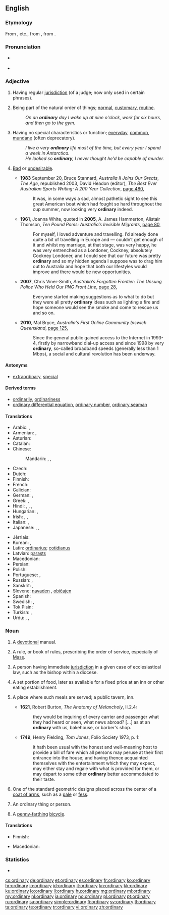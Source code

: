 {{also|Ordinary}}
==English==

===Etymology===
From {{etyl|xno}} {{term|ordenaire}}, {{term|ordenarie}} etc., from {{etyl|la}} {{term|ordinarius|ōrdinārius|regular, orderly}}, from {{term|ordo|ōrdō|order}}.

===Pronunciation===
* {{a|UK}} {{IPA|/ˈɔːdɪnəɹi/|/ˈɔːdənɹi/}}
* {{audio|en-us-ordinary.ogg|Audio (US)}}

===Adjective===
{{en-adj}}

# {{legal}} Having regular [[jurisdiction]] (of a judge; now only used in certain phrases).
# Being part of the natural order of things; [[normal]], [[customary]], [[routine]].
#: ''On an '''ordinary''' day I wake up at nine o'clock, work for six hours, and then go to the gym.''
# Having no special characteristics or function; [[everyday]], [[common]], [[mundane]] (often deprecatory).
#: ''I live a very '''ordinary''' life most of the time, but every year I spend a week in Antarctica.''
#: ''He looked so '''ordinary''', I never thought he'd be capable of murder.''
# {{Australia|New Zealand|colloquial|informal}} [[bad|Bad]] or [[undesirable]].
#* '''1983''' September 20, Bruce Stannard, ''Australia II Joins Our Greats'', ''The Age'', republished 2003, David Headon (editor), ''The Best Ever Australian Sports Writing: A 200 Year Collection'', [http://books.google.com.au/books?id=66OBschGE_YC&pg=PA480&dq=%22very|pretty+ordinary%22+australia+OR+zealand+-intitle:%22%22+-inauthor:%22%22&hl=en&sa=X&ei=X9jIT73oD6GtiAe0550x&redir_esc=y#v=onepage&q=%22very|pretty%20ordinary%22%20australia%20OR%20zealand%20-intitle%3A%22%22%20-inauthor%3A%22%22&f=false page 480],
#*: It was, in some ways a sad, almost pathetic sight to see this great American boat which had fought so hard throughout the cup summer, now looking very '''ordinary''' indeed.
#* '''1961''', Joanna White, quoted in '''2005''', A. James Hammerton, Alistair Thomson, ''Ten Pound Poms: Australia′s Invisible Migrants'', [http://books.google.com.au/books?id=hOG48C875pIC&pg=PA80&dq=%22very|pretty+ordinary%22+australia+OR+zealand+-intitle:%22%22+-inauthor:%22%22&hl=en&sa=X&ei=X9jIT73oD6GtiAe0550x&redir_esc=y#v=onepage&q=%22very|pretty%20ordinary%22%20australia%20OR%20zealand%20-intitle%3A%22%22%20-inauthor%3A%22%22&f=false page 80],
#*: For myself, I loved adventure and travelling. I′d already done quite a bit of travelling in Europe and — couldn′t get enough of it and whilst my marriage, at that stage, was very happy, he was very entrenched as a Londoner, Cockney, absolutely Cockney Londoner, and I could see that our future was pretty '''ordinary''' and so my hidden agenda I suppose was to drag him out to Australia and hope that both our lifestyles would improve and there would be new opportunities.
#* '''2007''', Chris Viner-Smith, ''Australia′s Forgotten Frontier: The Unsung Police Who Held Our PNG Front Line'', [http://books.google.com.au/books?id=qjTFbBnBzFEC&pg=PA28&dq=%22very|pretty+ordinary%22+australia+OR+zealand+-intitle:%22%22+-inauthor:%22%22&hl=en&sa=X&ei=X9jIT73oD6GtiAe0550x&redir_esc=y#v=onepage&q&f=false page 28],
#*: Everyone started making suggestions as to what to do but they were all pretty '''ordinary''' ideas such as lighting a fire and hope someone would see the smoke and come to rescue us and so on.
#* '''2010''', Mal Bryce, ''Australia's First Online Community Ipswich Queensland'', [http://books.google.com.au/books?id=8_kHrSzdRy4C&pg=PA125&dq=%22very|pretty+ordinary%22+australia+OR+zealand+-intitle:%22%22+-inauthor:%22%22&hl=en&sa=X&ei=X9jIT73oD6GtiAe0550x&redir_esc=y#v=onepage&q&f=false page 125],
#*: Since the general public gained access to the Internet in 1993-4, firstly by narrowband dial-up access and since 1998 by very '''ordinary''', so-called broadband speeds (generally less than 1 Mbps), a social and cultural revolution has been underway.

====Antonyms====
* {{sense|having no special characteristics}} [[extraordinary]], [[special]]

====Derived terms====
* [[ordinarily]], [[ordinariness]]
* [[ordinary differential equation]], [[ordinary number]], [[ordinary seaman]]

====Translations====
{{trans-top|normal, routine}}
* Arabic: {{t-|ar|عادي|tr=3aadiy|sc=Arab}},  {{t-|ar|مؤلوف|tr=maw'lúf}}
* Armenian: {{t-|hy|սովորական|tr=sovorakan}},  {{t-|hy|հասարակ|tr=hasarak}}
* Asturian: {{t-|ast|ordinariu}}
* Catalan: {{t-|ca|ordinari}}
* Chinese:
*: Mandarin: {{t|cmn|普通|tr=pǔtōng|sc=Hani}}, {{t|cmn|平常|tr=píngcháng|sc=Hani}}, {{t|cmn|平凡|tr=píngfán|sc=Hani}}
* Czech: {{t+|cs|obyčejný|m}}
* Dutch: {{t+|nl|gewoon}}
* Finnish: {{t+|fi|tavallinen}}
* French: {{t+|fr|ordinaire}}
* Galician: {{t-|gl|ordinario}}
* German: {{t+|de|gewöhnlich}}, {{t+|de|ordinär}}
* Greek: {{t+|el|κοινός}}, {{t+|el|συνηθισμένος}}
* Hindi: {{t-|hi|आम्म|tr=āmm|sc=Deva}}, {{t-|hi|साधारण|tr=sādhāraṇ|sc=Deva}}, {{t-|hi|मामूली|tr=māmūlī|sc=Deva}}, {{t-|hi|सामान्य|tr=sāmānya|sc=Deva}}
* Hungarian: {{t+|hu|rendes}}, {{t+|hu|szokásos}}
* Irish: {{t-|ga|gnáth-}}, {{t-|ga|normálta}}, {{t-|ga|gnách}}
* Italian: {{t+|it|ordinario|m}}, {{t+|it|ordinaria|f}}
* Japanese: {{t+|ja|通常|tr=つうじょう tsūjō|sc=Jpan}}, {{t+|ja|普通|tr=ふつう, futsū|sc=Jpan}}, {{t+|ja|平凡|tr=へいぼん, heibon|sc=Jpan}}
{{trans-mid}}
* Jèrriais: {{tø|roa-jer|ordinnaithe}}
* Korean: {{t-|ko|정규|tr=jeonggyu|sc=Hang}}, {{t-|ko|보통의|tr=botongui|sc=Hang}}
* Latin: [[ordinarius]]; [[cotidianus]]
* Latvian: [[parasts]]
* Macedonian: {{t-|mk|обичен|m|tr=óbičen}}
* Persian: {{t+|fa|عادی|tr='âdi|sc=fa-Arab}}
* Polish: {{t+|pl|zwykły}}
* Portuguese: {{t+|pt|ordinário|m}}, {{t+|pt|normal}}
* Russian: {{t+|ru|обыкновенный|tr=obyknovénnyj}}, {{t+|ru|обычный|tr=obýčnyj|sc=Cyrl}}
* Sanskrit: {{t-|sa|साधारण|tr=sādhāraṇa|sc=Deva}}, {{t-|sa|सामान्य|tr=sāmānya|sc=Deva}}
* Slovene: [[navaden]] {{m}}, [[običajen]] {{m}}
* Spanish: {{t+|es|ordinario|m}}
* Swedish: {{t+|sv|vanlig}}, {{t+|sv|ordinär}}
* Tok Pisin: {{t-|tpi|nating}}
* Turkish: {{t+|tr|sıradan}},  {{t+|tr|olağan}}
* Urdu: {{t-|ur|عام|tr='āmm|sc=ur-Arab}}, {{t-|ur|معمولی|tr=ma'moulī|sc=ur-Arab}}, {{t-|ur|سادھارن|tr=sādhāran|sc=ur-Arab}}
{{trans-bottom}}

===Noun===
{{en-noun|ordinaries}}

# {{obsolete}} A [[devotional]] manual.
# {{Christianity}} A rule, or book of rules, prescribing the order of service, especially of [[Mass]].
# A person having immediate [[jurisdiction]] in a given case of ecclesiastical law, such as the bishop within a diocese.
# {{obsolete}} A set portion of food, later as available for a fixed price at an inn or other eating establishment.
# {{archaic|_|or|_|historical}} A place where such meals are served; a public tavern, inn.
#* '''1621''', Robert Burton, ''The Anatomy of Melancholy'', II.2.4:
#*: they would be inquiring of every carrier and passenger what they had heard or seen, what news abroad? [...] as at an '''ordinary''' with us, bakehouse, or barber's shop.
#* '''1749''', Henry Fielding, ''Tom Jones'', Folio Society 1973, p. 1:
#*: it hath been usual with the honest and well-meaning host to provide a bill of fare which all persons may peruse at their first entrance into the house; and having thence acquainted themselves with the entertainment which they may expect, may either stay and regale with what is provided for them, or may depart to some other '''ordinary''' better accommodated to their taste.
# {{heraldry}} One of the standard geometric designs placed across the center of a [[coat of arms]], such as a [[pale]] or [[fess]].
# An ordinary thing or person.
# {{historical}} A [[penny-farthing]] [[bicycle]].

====Translations====
{{trans-top|standard geometric design in heraldics}}
* Finnish: {{t-|fi|airutkuvio}}
{{trans-mid}}
* Macedonian: {{t-|mk|ординарија|f|tr=ordinárija}}
{{trans-bottom}}

===Statistics===
* {{rank|shook|fit|distribute|946|ordinary|forms|complete|access}}

[[cs:ordinary]]
[[de:ordinary]]
[[et:ordinary]]
[[es:ordinary]]
[[fr:ordinary]]
[[ko:ordinary]]
[[hr:ordinary]]
[[io:ordinary]]
[[id:ordinary]]
[[it:ordinary]]
[[kn:ordinary]]
[[kk:ordinary]]
[[ku:ordinary]]
[[lo:ordinary]]
[[li:ordinary]]
[[hu:ordinary]]
[[mg:ordinary]]
[[ml:ordinary]]
[[my:ordinary]]
[[nl:ordinary]]
[[ja:ordinary]]
[[no:ordinary]]
[[pl:ordinary]]
[[pt:ordinary]]
[[ru:ordinary]]
[[sa:ordinary]]
[[simple:ordinary]]
[[fi:ordinary]]
[[sv:ordinary]]
[[tl:ordinary]]
[[ta:ordinary]]
[[te:ordinary]]
[[tr:ordinary]]
[[vi:ordinary]]
[[zh:ordinary]]